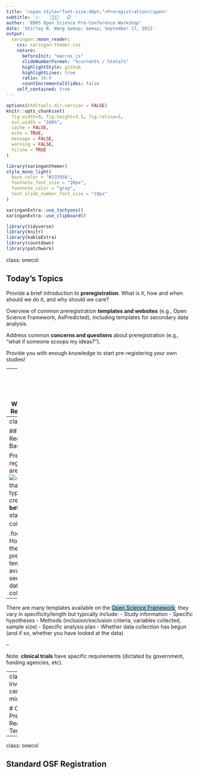 ```yaml
---
title: '<span style="font-size:48pt;">Preregistration</span>'
subtitle: '📈    👩🏻‍🔬️   📋 ' 
author: 'EDRS Open Science Pre-Conference Workshop'
date: 'Shirley B. Wang &emsp; &emsp; September 17, 2021'
output:
  xaringan::moon_reader:
    css: xaringan-themer.css
    nature:
      beforeInit: "macros.js"
      slideNumberFormat: "%current% / %total%"
      highlightStyle: github
      highlightLines: true
      ratio: 16:9
      countIncrementalSlides: false
    self_contained: true
---
```


```r
options(htmltools.dir.version = FALSE)
knitr::opts_chunk$set(
  fig.width=9, fig.height=3.5, fig.retina=3,
  out.width = "100%",
  cache = FALSE,
  echo = TRUE,
  message = FALSE, 
  warning = FALSE,
  hiline = TRUE
)
```

```r
library(xaringanthemer)
style_mono_light(
  base_color = "#23395b",
  footnote_font_size = "20px",
  footnote_color = "gray",
  text_slide_number_font_size = "18px"
)
```

```r
xaringanExtra::use_tachyons()
xaringanExtra::use_clipboard()
```

```r
library(tidyverse)
library(knitr)
library(kableExtra)
library(countdown)
library(patchwork)
```
class: onecol

<style type="text/css">
.onecol {
    font-size: 26px;
}
.twocol {
  font-size: 24px;
}
.remark-code {
  font-size: 24px;
  border: 1px solid grey;
}
a {
  background-color: lightblue;
}
.remark-inline-code {
  background-color: white;
}
</style>

## Today's Topics

Provide a brief introduction to **preregistration**. What is it, how and when should we do it, and why should we care?

Overview of common preregistration **templates and websites** (e.g., Open Science Framework, AsPredicted), including templates for secondary data analysis.

Address common **concerns and questions** about preregistration (e.g., "what if someone scoops my ideas?").

Provide you with enough knowledge to start pre-registering your own studies!

---
class: inverse, center, middle
# What is Pre-Registration?

---
class: onecol

## Pre-Registration Basics

Pre-registrations are ![:emphasize](time-stamped research plans) that are typically created **before** starting data collection<sup>1</sup>. 

.footnote[
[1] However, there are preregistration templates available for secondary data collection.
]

--

There are many templates available on the [Open Science Framework](https://osf.io/zab38/wiki/home/); they vary in specificity/length but typically include: 
- Study information
- Specific hypotheses
- Methods (inclusion/exclusion criteria, variables collected, sample size)
- Specific analysis plan
- Whether data collection has begun (and if so, whether you have looked at the data)

--

Note: **clinical trials** have specific requirements (dictated by government, funding agencies, etc).

---
class: inverse, center, middle

# Common Pre-Registration Templates

---
class: onecol

## Standard OSF Registration



